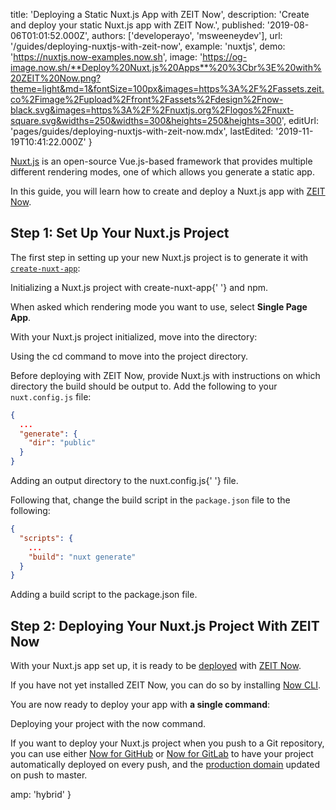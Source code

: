 
  title: 'Deploying a Static Nuxt.js App with ZEIT Now',
  description: 'Create and deploy your static Nuxt.js app with ZEIT Now.',
  published: '2019-08-06T01:01:52.000Z',
  authors: ['developerayo', 'msweeneydev'],
  url: '/guides/deploying-nuxtjs-with-zeit-now',
  example: 'nuxtjs',
  demo: 'https://nuxtjs.now-examples.now.sh',
  image:
    'https://og-image.now.sh/**Deploy%20Nuxt.js%20Apps**%20%3Cbr%3E%20with%20ZEIT%20Now.png?theme=light&md=1&fontSize=100px&images=https%3A%2F%2Fassets.zeit.co%2Fimage%2Fupload%2Ffront%2Fassets%2Fdesign%2Fnow-black.svg&images=https%3A%2F%2Fnuxtjs.org%2Flogos%2Fnuxt-square.svg&widths=250&widths=300&heights=250&heights=300',
  editUrl: 'pages/guides/deploying-nuxtjs-with-zeit-now.mdx',
  lastEdited: '2019-11-19T10:41:22.000Z'
}

[Nuxt.js](https://nuxtjs.org/) is an open-source Vue.js-based framework that provides multiple different rendering modes, one of which allows you generate a static app.

In this guide, you will learn how to create and deploy a Nuxt.js app with [ZEIT Now](/docs/v2).

## Step 1: Set Up Your Nuxt.js Project

The first step in setting up your new Nuxt.js project is to generate it with [`create-nuxt-app`](https://nuxtjs.org/guide/installation/#using-code-create-nuxt-app-code-):

<Snippet dark text="npm init nuxt-app my-nuxt-app" />
<Caption>
  Initializing a Nuxt.js project with <InlineCode>create-nuxt-app</InlineCode>{' '}
  and <Link href="https://www.npmjs.com/">npm</Link>.
</Caption>

When asked which rendering mode you want to use, select **Single Page App**.

With your Nuxt.js project initialized, move into the directory:

<Snippet dark text="cd my-nuxt-app" />
<Caption>
  Using the <InlineCode>cd</InlineCode> command to move into the project
  directory.
</Caption>

Before deploying with ZEIT Now, provide Nuxt.js with instructions on which directory the build should be output to. Add the following to your `nuxt.config.js` file:

```json
{
  ...
  "generate": {
    "dir": "public"
  }
}
```

<Caption>
  Adding an output directory to the <InlineCode>nuxt.config.js</InlineCode>{' '}
  file.
</Caption>

Following that, change the build script in the `package.json` file to the following:

```json
{
  "scripts": {
    ...
    "build": "nuxt generate"
  }
}
```

<Caption>
  Adding a <InlineCode>build</InlineCode> script to the
  <InlineCode>package.json</InlineCode> file.
</Caption>

## Step 2: Deploying Your Nuxt.js Project With ZEIT Now

With your Nuxt.js app set up, it is ready to be [deployed](/docs/v2/deployments/basics/) with [ZEIT Now](/docs/v2).

If you have not yet installed ZEIT Now, you can do so by installing [Now CLI](/download).

You are now ready to deploy your app with **a single command**:

<Snippet dark text="now" />
<Caption>Deploying your project with the <InlineCode>now</InlineCode> command.</Caption>

If you want to deploy your Nuxt.js project when you push to a Git repository, you can use either [Now for GitHub](/docs/v2/integrations/now-for-github/) or [Now for GitLab](/docs/v2/integrations/now-for-gitlab/) to have your project automatically deployed on every push, and the [production domain](https://zeit.co/docs/v2/custom-domains/#adding-a-domain) updated on push to master.


  amp: 'hybrid'
}
